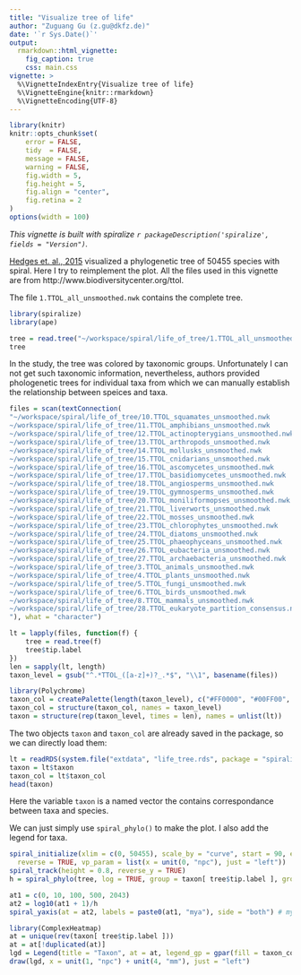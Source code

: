 ```yaml
---
title: "Visualize tree of life"
author: "Zuguang Gu (z.gu@dkfz.de)"
date: '`r Sys.Date()`'
output: 
  rmarkdown::html_vignette:
    fig_caption: true
    css: main.css
vignette: >
  %\VignetteIndexEntry{Visualize tree of life}
  %\VignetteEngine{knitr::rmarkdown}
  %\VignetteEncoding{UTF-8}
---
```


```r
library(knitr)
knitr::opts_chunk$set(
    error = FALSE,
    tidy  = FALSE,
    message = FALSE,
    warning = FALSE,
    fig.width = 5,
    fig.height = 5,
    fig.align = "center",
    fig.retina = 2
)
options(width = 100)
```

_This vignette is built with spiralize `r packageDescription('spiralize', fields = "Version")`._


[Hedges et. al., 2015](https://doi.org/10.1093/molbev/msv037) visualized a phylogenetic tree of 50455 species with spiral.
Here I try to reimplement the plot. All the files used in this vignette are from http://www.biodiversitycenter.org/ttol.


The file `1.TTOL_all_unsmoothed.nwk` contains the complete tree.

```r
library(spiralize)
library(ape)

tree = read.tree("~/workspace/spiral/life_of_tree/1.TTOL_all_unsmoothed.nwk")
tree
```

In the study, the tree was colored by taxonomic groups. Unfortunately I can not get such taxonomic
information, nevertheless, authors provided phologenetic trees for individual taxa from which we can manually
establish the relationship between speices and taxa.

```r
files = scan(textConnection(
"~/workspace/spiral/life_of_tree/10.TTOL_squamates_unsmoothed.nwk
~/workspace/spiral/life_of_tree/11.TTOL_amphibians_unsmoothed.nwk
~/workspace/spiral/life_of_tree/12.TTOL_actinopterygians_unsmoothed.nwk
~/workspace/spiral/life_of_tree/13.TTOL_arthropods_unsmoothed.nwk
~/workspace/spiral/life_of_tree/14.TTOL_mollusks_unsmoothed.nwk
~/workspace/spiral/life_of_tree/15.TTOL_cnidarians_unsmoothed.nwk
~/workspace/spiral/life_of_tree/16.TTOL_ascomycetes_unsmoothed.nwk
~/workspace/spiral/life_of_tree/17.TTOL_basidiomycetes_unsmoothed.nwk
~/workspace/spiral/life_of_tree/18.TTOL_angiosperms_unsmoothed.nwk
~/workspace/spiral/life_of_tree/19.TTOL_gymnosperms_unsmoothed.nwk
~/workspace/spiral/life_of_tree/20.TTOL_moniliformopses_unsmoothed.nwk
~/workspace/spiral/life_of_tree/21.TTOL_liverworts_unsmoothed.nwk
~/workspace/spiral/life_of_tree/22.TTOL_mosses_unsmoothed.nwk
~/workspace/spiral/life_of_tree/23.TTOL_chlorophytes_unsmoothed.nwk
~/workspace/spiral/life_of_tree/24.TTOL_diatoms_unsmoothed.nwk
~/workspace/spiral/life_of_tree/25.TTOL_phaeophyceans_unsmoothed.nwk
~/workspace/spiral/life_of_tree/26.TTOL_eubacteria_unsmoothed.nwk
~/workspace/spiral/life_of_tree/27.TTOL_archaebacteria_unsmoothed.nwk
~/workspace/spiral/life_of_tree/3.TTOL_animals_unsmoothed.nwk
~/workspace/spiral/life_of_tree/4.TTOL_plants_unsmoothed.nwk
~/workspace/spiral/life_of_tree/5.TTOL_fungi_unsmoothed.nwk
~/workspace/spiral/life_of_tree/6.TTOL_birds_unsmoothed.nwk
~/workspace/spiral/life_of_tree/8.TTOL_mammals_unsmoothed.nwk
~/workspace/spiral/life_of_tree/28.TTOL_eukaryote_partition_consensus.nwk
"), what = "character")

lt = lapply(files, function(f) {
    tree = read.tree(f)
    tree$tip.label
})
len = sapply(lt, length)
taxon_level = gsub("^.*TTOL_([a-z]+)?_.*$", "\\1", basename(files))

library(Polychrome)
taxon_col = createPalette(length(taxon_level), c("#FF0000", "#00FF00", "#0000FF"), range = c(30, 80))
taxon_col = structure(taxon_col, names = taxon_level)
taxon = structure(rep(taxon_level, times = len), names = unlist(lt))
```

The two objects `taxon` and `taxon_col` are already saved in the package, so we can directly
load them:

```r
lt = readRDS(system.file("extdata", "life_tree.rds", package = "spiralize"))
taxon = lt$taxon
taxon_col = lt$taxon_col
head(taxon)
```

Here the variable `taxon` is a named vector the contains correspondance between taxa and species.

We can just simply use `spiral_phylo()` to make the plot. I also add the legend for taxa.

```r
spiral_initialize(xlim = c(0, 50455), scale_by = "curve", start = 90, end = 360*7 + 90, 
  reverse = TRUE, vp_param = list(x = unit(0, "npc"), just = "left"))
spiral_track(height = 0.8, reverse_y = TRUE)
h = spiral_phylo(tree, log = TRUE, group = taxon[ tree$tip.label ], group_col = taxon_col)

at1 = c(0, 10, 100, 500, 2043)
at2 = log10(at1 + 1)/h
spiral_yaxis(at = at2, labels = paste0(at1, "mya"), side = "both") # mya means million years ago

library(ComplexHeatmap)
at = unique(rev(taxon[ tree$tip.label ]))
at = at[!duplicated(at)]
lgd = Legend(title = "Taxon", at = at, legend_gp = gpar(fill = taxon_col[at]))
draw(lgd, x = unit(1, "npc") + unit(4, "mm"), just = "left")
```


